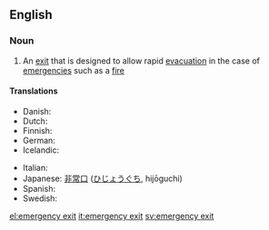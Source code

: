 ==English==
{{wikipedia}}
===Noun===
{{en-noun|sg=[[emergency]] [[exit]]}}

# An [[exit]] that is designed to allow rapid [[evacuation]] in the case of [[emergency|emergencies]] such as a [[fire]]

====Translations====
{{trans-top|an exit for evacuation in emergency}}
*Danish: {{t-|da|nødudgang|c}}
*Dutch: {{t|nl|nooduitgang|m}}
*Finnish: {{t-|fi|hätäuloskäynti}}
*German: {{t+|de|Notausgang|m}}
*Icelandic: {{t|is|neyðarútgangur|m}}
{{trans-mid}}
*Italian: {{t|it|uscita d'emergenza|f}}
*Japanese: [[非常口]] ([[ひじょうぐち]], hijōguchi)
*Spanish: {{t-|es|salida de auxilio|f}}
*Swedish: {{t|sv|nödutgång|c}}
{{trans-bottom}}

[[el:emergency exit]]
[[it:emergency exit]]
[[sv:emergency exit]]